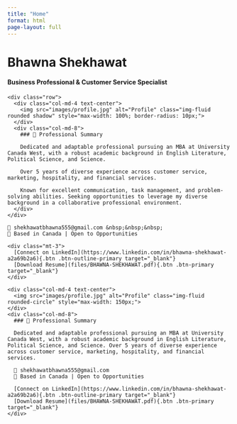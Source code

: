 ```yaml
---
title: "Home"
format: html
page-layout: full
---
```


<div class="hero">
  <h1>Bhawna Shekhawat</h1>
  <h4>Business Professional & Customer Service Specialist</h4>
</div>

<div class="container mt-5">
  <div class="card p-4 shadow-sm rounded">
    <div class="row">
      <div class="col-md-4 text-center">
        <img src="images/profile.jpg" alt="Profile" class="img-fluid rounded shadow" style="max-width: 100%; border-radius: 10px;">
      </div>
      <div class="col-md-8">
        ### 📌 Professional Summary

        Dedicated and adaptable professional pursuing an MBA at University Canada West, with a robust academic background in English Literature, Political Science, and Science.

        Over 5 years of diverse experience across customer service, marketing, hospitality, and financial services.

        Known for excellent communication, task management, and problem-solving abilities. Seeking opportunities to leverage my diverse background in a collaborative professional environment.
      </div>
    </div>
  </div>

  <div class="text-center mt-4">
    📧 shekhawatbhawna555@gmail.com &nbsp;&nbsp;&nbsp;  
    📍 Based in Canada | Open to Opportunities

    <div class="mt-3">
      [Connect on LinkedIn](https://www.linkedin.com/in/bhawna-shekhawat-a2a69b2a6){.btn .btn-outline-primary target="_blank"}  
      [Download Resume](files/BHAWNA-SHEKHAWAT.pdf){.btn .btn-primary target="_blank"}
    </div>
  </div>
</div>

    <div class="col-md-4 text-center">
      <img src="images/profile.jpg" alt="Profile" class="img-fluid rounded-circle" style="max-width: 150px;">
    </div>
    <div class="col-md-8">
      ### 📌 Professional Summary

      Dedicated and adaptable professional pursuing an MBA at University Canada West, with a robust academic background in English Literature, Political Science, and Science. Over 5 years of diverse experience across customer service, marketing, hospitality, and financial services.

      📧 shekhawatbhawna555@gmail.com  
      📍 Based in Canada | Open to Opportunities  

      [Connect on LinkedIn](https://www.linkedin.com/in/bhawna-shekhawat-a2a69b2a6){.btn .btn-outline-primary target="_blank"}  
      [Download Resume](files/BHAWNA-SHEKHAWAT.pdf){.btn .btn-primary target="_blank"}
    </div>
  </div>
</div>
